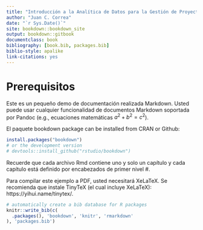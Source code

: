 ```yaml
---
title: "Introducción a la Analítica de Datos para la Gestión de Proyectos de Alta Complejidad"
author: "Juan C. Correa"
date: "`r Sys.Date()`"
site: bookdown::bookdown_site
output: bookdown::gitbook
documentclass: book
bibliography: [book.bib, packages.bib]
biblio-style: apalike
link-citations: yes
---
```


# Prerequisitos {-}

Este es un pequeño demo de documentación realizada Markdown. Usted puede usar cualquier funcionalidad de documentos Markdown soportada por Pandoc (e.g., ecuaciones matemáticas $a^2 + b^2 = c^2$).

El paquete bookdown package can be installed from CRAN or Github:

```r
install.packages("bookdown")
# or the development version
# devtools::install_github("rstudio/bookdown")
```

Recuerde que cada archivo Rmd contiene uno y solo un capítulo y cada capítulo está definido por encabezados de primer nivel #.

Para compilar este ejemplo a PDF, usted necesitará XeLaTeX. Se recomienda que instale TinyTeX (el cual incluye XeLaTeX): https://yihui.name/tinytex/.

```r
# automatically create a bib database for R packages
knitr::write_bib(c(
  .packages(), 'bookdown', 'knitr', 'rmarkdown'
), 'packages.bib')
```
